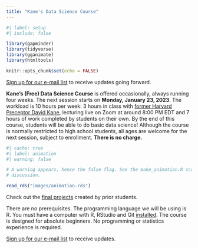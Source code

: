 ```yaml
---
title: "Kane's Data Science Course"
---
```


```r
#| label: setup
#| include: false

library(gapminder)
library(tidyverse)
library(gganimate)
library(htmltools)

knitr::opts_chunk$set(echo = FALSE)
```

[Sign up for our e-mail list](https://davidkane.substack.com/embed) to receive updates going forward.

**Kane's (Free) Data Science Course** is offered occasionally, always running four weeks. The next session starts on **Monday, January 23, 2023**. The workload is 10 hours per week: 3 hours in class with [former Harvard Preceptor David Kane](https://www.davidkane.info/), lecturing live on Zoom at around 8:00 PM EDT and 7 hours of work completed by students on their own. By the end of this course, students will be able to do basic data science! Although the course is normally restricted to high school students, all ages are welcome for the next session, subject to enrollment. **There is no charge.**

```r
#| cache: true
#| label: animation
#| warning: false

# A warning appears, hence the false flag. See the make_animation.R script for
# discussion.

read_rds("images/animation.rds")
```

Check out the [final projects](https://bootcamp.davidkane.info/projects.html) created by prior students.

There are no prerequisites. The programming language we will be using is R. You must have a computer with R, RStudio and Git [installed](https://happygitwithr.com). The course is designed for absolute beginners. No programming or statistics experience is required.

[Sign up for our e-mail list](https://davidkane.substack.com/embed) to receive updates.
